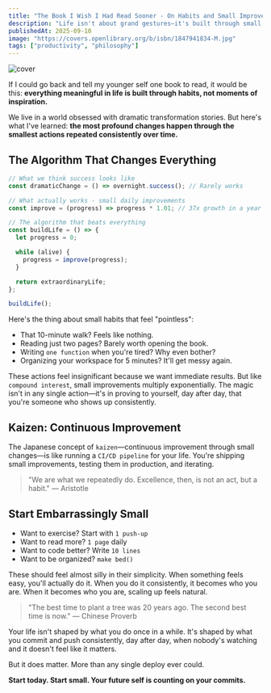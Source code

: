 ```yaml
---
title: "The Book I Wish I Had Read Sooner - On Habits and Small Improvements"
description: "Life isn't about grand gestures—it's built through small, seemingly meaningless habits that compound into extraordinary transformation over time."
publishedAt: 2025-09-10
image: "https://covers.openlibrary.org/b/isbn/1847941834-M.jpg"
tags: ["productivity", "philosophy"]
---
```




<Image
  src="https://covers.openlibrary.org/b/isbn/1847941834-M.jpg"
  alt="cover"
  loading="eager"
  width={180}
  height={274}
/>

If I could go back and tell my younger self one book to read, it would be this: **everything meaningful in life is built through habits, not moments of inspiration.**

We live in a world obsessed with dramatic transformation stories. But here's what I've learned: **the most profound changes happen through the smallest actions repeated consistently over time.**

## The Algorithm That Changes Everything

<CodeSnippet>

```javascript
// What we think success looks like
const dramaticChange = () => overnight.success(); // Rarely works

// What actually works - small daily improvements
const improve = (progress) => progress * 1.01; // 37x growth in a year

// The algorithm that beats everything
const buildLife = () => {
  let progress = 0;

  while (alive) {
    progress = improve(progress);
  }

  return extraordinaryLife;
};

buildLife();
```

</CodeSnippet>

Here's the thing about small habits that feel "pointless":

- That 10-minute walk? Feels like nothing.
- Reading just two pages? Barely worth opening the book.
- Writing `one function` when you're tired? Why even bother?
- Organizing your workspace for 5 minutes? It'll get messy again.

These actions feel insignificant because we want immediate results. But like `compound interest`, small improvements multiply exponentially. The magic isn't in any single action—it's in proving to yourself, day after day, that you're someone who shows up consistently.

## Kaizen: Continuous Improvement

The Japanese concept of `kaizen`—continuous improvement through small changes—is like running a `CI/CD pipeline` for your life. You're shipping small improvements, testing them in production, and iterating.

> "We are what we repeatedly do. Excellence, then, is not an act, but a habit." — Aristotle

## Start Embarrassingly Small

- Want to exercise? Start with `1 push-up`
- Want to read more? `1 page` daily
- Want to code better? Write `10 lines`
- Want to be organized? `make bed()`

These should feel almost silly in their simplicity. When something feels easy, you'll actually do it. When you do it consistently, it becomes who you are. When it becomes who you are, scaling up feels natural.

> "The best time to plant a tree was 20 years ago. The second best time is now." — Chinese Proverb

Your life isn't shaped by what you do once in a while. It's shaped by what you commit and push consistently, day after day, when nobody's watching and it doesn't feel like it matters.

But it does matter. More than any single deploy ever could.

**Start today. Start small. Your future self is counting on your commits.**
